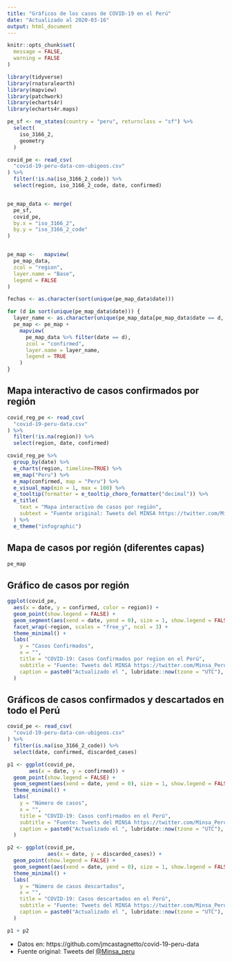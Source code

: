 ```yaml
---
title: "Gráficos de los casos de COVID-19 en el Perú"
date: "Actualizado al 2020-03-16"
output: html_document
---
```



```r
knitr::opts_chunk$set(
  message = FALSE,
  warning = FALSE
)

library(tidyverse)
library(rnaturalearth)
library(mapview)
library(patchwork)
library(echarts4r)
library(echarts4r.maps)

pe_sf <- ne_states(country = "peru", returnclass = "sf") %>%
  select(
    iso_3166_2,
    geometry
  )

covid_pe <- read_csv(
  "covid-19-peru-data-con-ubigeos.csv"
) %>%
  filter(!is.na(iso_3166_2_code)) %>%
  select(region, iso_3166_2_code, date, confirmed)


pe_map_data <- merge(
  pe_sf,
  covid_pe,
  by.x = "iso_3166_2",
  by.y = "iso_3166_2_code"
)


pe_map <-   mapview(
  pe_map_data,
  zcol = "region",
  layer.name = "Base",
  legend = FALSE
)

fechas <- as.character(sort(unique(pe_map_data$date)))

for (d in sort(unique(pe_map_data$date))) {
  layer_name <- as.character(unique(pe_map_data[pe_map_data$date == d, ]$date))[1]
  pe_map <- pe_map +
    mapview(
      pe_map_data %>% filter(date == d),
      zcol = "confirmed",
      layer.name = layer_name,
      legend = TRUE
    )
}
```

## Mapa interactivo de casos confirmados por región

```r
covid_reg_pe <- read_csv(
  "covid-19-peru-data.csv"
) %>% 
  filter(!is.na(region)) %>%
  select(region, date, confirmed)

covid_reg_pe %>% 
  group_by(date) %>% 
  e_charts(region, timeline=TRUE) %>%
  em_map("Peru") %>% 
  e_map(confirmed, map = "Peru") %>% 
  e_visual_map(min = 1, max = 100) %>% 
  e_tooltip(formatter = e_tooltip_choro_formatter("decimal")) %>% 
  e_title(
    text = "Mapa interactivo de casos por región", 
    subtext = "Fuente original: Tweets del MINSA https://twitter.com/Minsa_Peru"
  ) %>% 
  e_theme("infographic")
```



## Mapa de casos por región (diferentes capas)

```r
pe_map
```

## Gráfico de casos por región

```r
ggplot(covid_pe,
  aes(x = date, y = confirmed, color = region)) +
  geom_point(show.legend = FALSE) +
  geom_segment(aes(xend = date, yend = 0), size = 1, show.legend = FALSE) +
  facet_wrap(~region, scales = "free_y", ncol = 3) +
  theme_minimal() +
  labs(
    y = "Casos Confirmados",
    x = "",
    title = "COVID-19: Casos Confirmados por region en el Perú",
    subtitle = "Fuente: Tweets del MINSA https://twitter.com/Minsa_Peru",
    caption = paste0("Actualizado el ", lubridate::now(tzone = "UTC"), " UTC // @jmcastagnetto, Jesús M. Castagnetto")
  )
```

## Gráficos de casos confirmados y descartados en todo el Perú

```r
covid_pe <- read_csv(
  "covid-19-peru-data-con-ubigeos.csv"
) %>%
  filter(is.na(iso_3166_2_code)) %>%
  select(date, confirmed, discarded_cases)

p1 <- ggplot(covid_pe,
       aes(x = date, y = confirmed)) +
  geom_point(show.legend = FALSE) +
  geom_segment(aes(xend = date, yend = 0), size = 1, show.legend = FALSE) +
  theme_minimal() +
  labs(
    y = "Número de casos",
    x = "",
    title = "COVID-19: Casos confirmados en el Perú",
    subtitle = "Fuente: Tweets del MINSA https://twitter.com/Minsa_Peru",
    caption = paste0("Actualizado el ", lubridate::now(tzone = "UTC"), " UTC // @jmcastagnetto, Jesús M. Castagnetto")
  )

p2 <- ggplot(covid_pe,
             aes(x = date, y = discarded_cases)) +
  geom_point(show.legend = FALSE) +
  geom_segment(aes(xend = date, yend = 0), size = 1, show.legend = FALSE) +
  theme_minimal() +
  labs(
    y = "Número de casos descartados",
    x = "",
    title = "COVID-19: Casos descartados en el Perú",
    subtitle = "Fuente: Tweets del MINSA https://twitter.com/Minsa_Peru",
    caption = paste0("Actualizado el ", lubridate::now(tzone = "UTC"), " UTC // @jmcastagnetto, Jesús M. Castagnetto")
  )

p1 + p2
```




- Datos en: https://github.com/jmcastagnetto/covid-19-peru-data
- Fuente original: Tweets del [@Minsa_peru](https://twitter.com/Minsa_Peru)